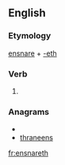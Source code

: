 ==English==

===Etymology===
[[ensnare]] + [[-eth]]

===Verb===
{{en-verb form}}

# {{archaic third-person singular of|ensnare}}

===Anagrams===
* {{alphagram|aeehnnrst}}
* [[thraneens#English|thraneens]]


[[fr:ensnareth]]